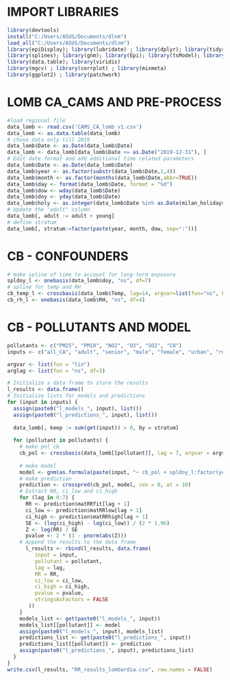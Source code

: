 # IMPORT LIBRARIES

```r
library(devtools)
install("C:/Users/ASUS/Documents/dlnm")
load_all("C:/Users/ASUS/Documents/dlnm")
library(epiDisplay); library(lubridate) ; library(dplyr); library(tidyr); library(plyr)
library(splines); library(gnm); library(Epi); library(tsModel); library(meta); library(sf) 
library(data.table); library(viridis)
library(mgcv) ; library(corrplot) ; library(mixmeta)
library(ggplot2) ; library(patchwork)
```


# LOMB CA_CAMS AND PRE-PROCESS 
```r
#load regional file
data_lomb <- read.csv('CAMS_CA_lomb_v1.csv') 
data_lomb <- as.data.table(data_lomb)
# chose data only till 2019 
data_lomb$Date <- as.Date(data_lomb$Date)
data_lomb <- data_lomb[data_lomb$Date <= as.Date("2019-12-31"), ]
# Edit date format and add additional time related parameters
data_lomb$Date <- as.Date(data_lomb$Date)
data_lomb$year <- as.factor(substr(data_lomb$Date,1,4))
data_lomb$month <- as.factor(months(data_lomb$Date,abbr=TRUE))
data_lomb$day <- format(data_lomb$Date, format = "%d")
data_lomb$dow <- wday(data_lomb$Date) 
data_lomb$doy <- yday(data_lomb$Date) 
data_lomb$holy <- as.integer(data_lomb$Date %in% as.Date(milan_holidays))
# Update the "adult" column
data_lomb[, adult := adult + young]
# define stratum
data_lomb[, stratum:=factor(paste(year, month, dow, sep=":"))]
```

# CB - CONFOUNDERS 
```r
# make spline of time to account for long-term exposure 
spldoy_l <- onebasis(data_lomb$doy, "ns", df=7)
# spline for temp and RH 
cb_temp_l <- crossbasis(data_lomb$Temp, lag=14, argvar=list(fun="ns", knots=quantile(data_lomb$Temp, c(0.10,0.75,0.90), na.rm=T), df=3), arglag=list(fun='strata', breaks=1), group = data_lomb$year)
cb_rh_l <- onebasis(data_lomb$RH, "ns", df=4)

```

# CB - POLLUTANTS AND MODEL 
```r

pollutants <- c("PM25", "PM10", "NO2", "O3", "SO2", "CO")
inputs <- c("all_CA", "adult", "senior", "male", "female", "urban", "rural")

argvar <- list(fun = "lin")
arglag <- list(fun = "ns", df=3)

# Initialize a data frame to store the results
l_results <- data.frame()
# Initialize lists for models and predictions
for (input in inputs) {
  assign(paste0("l_models_", input), list())
  assign(paste0("l_predictions_", input), list())
  
  data_lomb[, keep := sum(get(input)) > 0, by = stratum]
  
  for (pollutant in pollutants) {
    # make pol cb
    cb_pol <- crossbasis(data_lomb[[pollutant]], lag = 7, argvar = argvar, arglag = arglag, group = data_lomb$year)
    
    # make model
    model <- gnm(as.formula(paste(input, "~ cb_pol + spldoy_l:factor(year) + cb_temp_l + cb_rh_l + factor(dow) + factor(holy)")), eliminate = stratum, data = data_lomb, family = quasipoisson, subset = keep)
    # make prediction
    prediction <- crosspred(cb_pol, model, cen = 0, at = 10) 
    # Extract RR, ci_low and ci_high
    for (lag in 0:7) {
      RR <- prediction$matRRfit[lag + 1]
      ci_low <- prediction$matRRlow[lag + 1]
      ci_high <- prediction$matRRhigh[lag + 1]
      SE <- (log(ci_high) - log(ci_low)) / (2 * 1.96)
      Z <- log(RR) / SE
      pvalue <- 2 * (1 - pnorm(abs(Z)))
    # Append the results to the data frame
      l_results <- rbind(l_results, data.frame(
         input = input,
         pollutant = pollutant,
         lag = lag,
         RR = RR,
         ci_low = ci_low,
         ci_high = ci_high,
         pvalue = pvalue,
         stringsAsFactors = FALSE
       ))
    }
    models_list <- get(paste0("l_models_", input))
    models_list[[pollutant]] <- model
    assign(paste0("l_models_", input), models_list)
    predictions_list <- get(paste0("l_predictions_", input))
    predictions_list[[pollutant]] <- prediction
    assign(paste0("l_predictions_", input), predictions_list)
  }
}
write.csv(l_results, "RR_results_lombardia.csv", row.names = FALSE)
```
